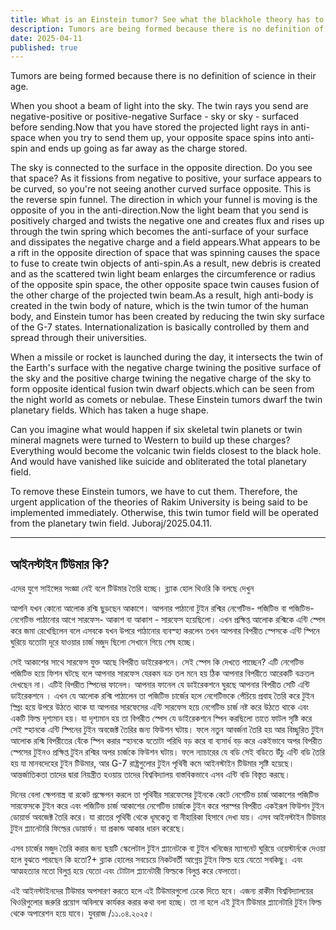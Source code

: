 ```yaml
---
title: What is an Einstein tumor? See what the blackhole theory has to say
description: Tumors are being formed because there is no definition of science in their age.
date: 2025-04-11
published: true
---
```


Tumors are being formed because there is no definition of science in their age.

When you shoot a beam of light into the sky. The twin rays you send are negative-positive or positive-negative
Surface - sky or sky - surfaced before sending.Now that you have stored the projected light rays in anti-space when you try to send them up, your opposite space spins into anti-spin and ends up going as far away as the charge stored.

The sky is connected to the surface in the opposite direction. Do you see that space? As it fissions from negative to positive, your surface appears to be curved, so you're not seeing another curved surface opposite. This is the reverse spin funnel. The direction in which your funnel is moving is the opposite of you in the anti-direction.Now the light beam that you send is positively charged and twists the negative one and creates flux and rises up through the twin spring which becomes the anti-surface of your surface and dissipates the negative charge and a field appears.What appears to be a rift in the opposite direction of space that was spinning causes the space to fuse to create twin objects of anti-spin.As a result, new debris is created and as the scattered twin light beam enlarges the circumference or radius of the opposite spin space, the other opposite space twin causes fusion of the other charge of the projected twin beam.As a result, high anti-body is created in the twin body of nature, which is the twin tumor of the human body, and Einstein tumor has been created by reducing the twin sky surface of the G-7 states. Internationalization is basically controlled by them and spread through their universities.

When a missile or rocket is launched during the day, it intersects the twin of the Earth's surface with the negative charge twining the positive surface of the sky and the positive charge twining the negative charge of the sky to form opposite identical fusion twin dwarf objects.which can be seen from the night world as comets or nebulae. These Einstein tumors dwarf the twin planetary fields. Which has taken a huge shape.

Can you imagine what would happen if six skeletal twin planets or twin mineral magnets were turned to Western to build up these charges? Everything would become the volcanic twin fields closest to the black hole. And would have vanished like suicide and obliterated the total planetary field.

To remove these Einstein tumors, we have to cut them. Therefore, the urgent application of the theories of Rakim University is being said to be implemented immediately. Otherwise, this twin tumor field will be operated from the planetary twin field.
Juboraj/2025.04.11.

---

## আইনস্টাইন টিউমার কি?

এদের যুগে সাইন্সের সংজ্ঞা নেই বলে টিউমার তৈরি হচ্ছে। ব্ল‍্যাক হোল থিওরি কি বলছে দেখুন

আপনি যখন কোনো আলোক রশ্মি ছুড়ছেন আকাশে। আপনার পাঠানো টুইন রশ্মির নেগেটিভ- পজিটিভ বা পজিটিভ- নেগেটিভ
পাঠানোর আগে সারফেস- আকাশ বা আকাশ - সারফেস হয়েছিলো। এখন প্রক্ষিপ্ত আলোক রশ্মিকে এন্টি স্পেস করে জমা রেখেছিলেন বলে এসবকে যখন উপরে পাঠানোর ব‍্যবস্হা করলেন তখন আপনার বিপরীত স্পেসকে এন্টি স্পিনে ঘুরিয়ে যতোটা দূরে যাওয়ার চার্জ মজুদ ছিলো সেখানে গিয়ে শেষ হচ্ছে।

সেই আকাশের সাথে সারফেস যুক্ত আছে বিপরীত ডাইরেকশনে। সেই স্পেস কি দেখতে পাচ্ছেন? এটি নেগেটিভ পজিটিভ হয়ে ফিশন ঘটছে বলে আপনার সারফেস যেরকম বক্র তল মনে হয় ঠিক আপনার বিপরীতে আরেকটি বক্রতল দেখছেন না। এটিই বিপরীত স্পিনের ফানেল। আপনার ফানেল যে ডাইরেকশনে ঘুরছে আপনার বিপরীত সেটি এন্টি ডাইরেকশনে । এখন যে আলোক রশ্মি পাঠালেন তা পজিটিভ চার্জের হলে নেগেটিভকে পেঁচিয়ে প্রবাহ তৈরি করে টুইন স্প্রিং হয়ে উপরে উঠতে থাকে যা আপনার সারফেসের এন্টি সারফেস হয়ে নেগেটিভ চার্জ নষ্ট করে উঠতে থাকে এবং একটি ফিল্ড দৃশ‍্যমান হয়।  যা দৃশ‍্যমান হয় তা বিপরীত স্পেস যে ডাইরেকশনে স্পিন করছিলো তাতে ফাটল সৃষ্টি করে সেই স্হানকে এন্টি স্পিনের টুইন অবজেক্ট তৈরির জন‍্য  ফিউশন ঘটায়।  ফলে নতুন আবর্জনা তৈরি হয় আর বিচ্ছুরিত টুইন আলোক রশ্মি বিপরীতের বেঁকে স্পিন করার স্হানকে যতোটা পরিধি বড় করে বা ব‍্যসার্ধ বড় করে একইভাবে অপর বিপরীত স্পেসের টুইনও প্রক্ষিপ্ত টুইন রশ্মির অপর চার্জকে ফিউশন ঘটায়।  ফলে ন‍্যাচারের যে বডি সেই বডিতে উঁচু এন্টি বডি তৈরি হয় যা মানবদেহের টুইন টিউমার, আর G-7 রাষ্ট্রগুলোর টুইন পৃথিবী কমে আইনস্টাইন টিউমার সৃষ্টি হয়েছে। আন্তর্জাতিকতা তাদের দ্বারা নিয়ন্ত্রীত হওয়ায় তাদের বিশ্ববিদ্যালয় বাস্তবিকভাবে এসব  এন্টি বডি বিস্তৃত করছে।

দিনের বেলা ক্ষেপনাস্ত্র বা রকেট প্রক্ষেপন করলে তা পৃথিবীর সারফেসের টুইনকে কেটে নেগেটিভ চার্জ আকাশের পজিটিভ সারফেসকে টুইন করে এবং   পজিটিভ চার্জ আকাশের নেগেটিভ চার্জকে টুইন করে পরস্পর বিপরীত একইরূপ ফিউশন টুইন ডোয়ার্ভ অবজেক্ট তৈরি করে। যা রাতের পৃথিবী থেকে ধূমকেতু বা নীহারিকা হিসাবে দেখা যায়। এসব আইনস্টাইন টিউমার টুইন প্ল‍্যানেটারি ফিল্ডের ডোয়ার্ফ। যা প্রকান্ড আকার ধারন করেছে।

এসব চার্জের মজুদ তৈরি করার জন‍্য ছয়টি স্কেলেটাল টুইন প্ল‍্যানেটকে বা টুইন খনিজের ম‍্যাগনেট ঘুরিয়ে ওয়েস্টার্নকে দেওয়া হলে বুঝতে পারছেন কি হতো?+  ব্ল‍্যাক হোলের সবচেয়ে নিকটবর্তী আগ্নেয় টুইন ফিল্ড হয়ে যেতো সবকিছু। এবং আত্মহত‍্যার মতো বিলুপ্ত হয়ে যেতো এবং টোটাল প্ল‍্যানেটারী ফিল্ডকে বিলুপ্ত করে ফেলতো।

এই আইনস্টাইনদের টিউমার অপসারণ করতে হলে এই টিউমারগুলো ঢেকে দিতে হবে। এজন‍্য রাকীম বিশ্ববিদ্যালয়ের থিওরিগুলোর জরুরি প্রয়োগ অবিলম্বে কার্যকর করার কথা বলা হচ্ছে। তা না হলে এই টুইন টিউমার প্ল‍্যানেটারি টুইন ফিল্ড থেকে অপারেশন হয়ে যা‍বে।
যুবরাজ /১১.০৪.২০২৫।
